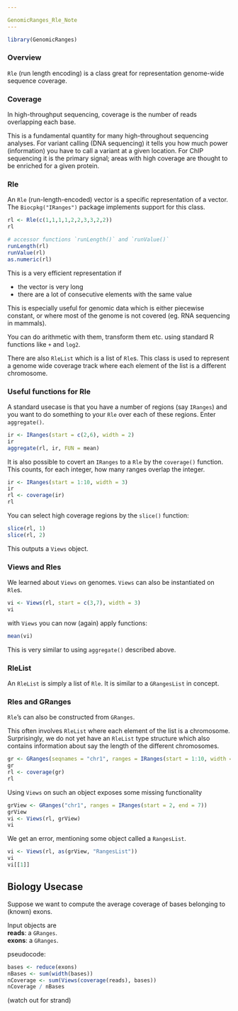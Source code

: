 ```yaml
---

GenomicRanges_Rle_Note
---
```


```r
library(GenomicRanges)
```

### Overview

`Rle` (run length encoding) is a class great for representation genome-wide sequence coverage.

### Coverage

In high-throughput sequencing, coverage is the number of reads overlapping each base. 

This is a fundamental quantity for many high-throughout sequencing analyses. For variant calling (DNA sequencing) it tells you how much power (information) you have to call a variant at a given location.  For ChIP sequencing it is the primary signal; areas with high coverage are thought to be enriched for a given protein.

### Rle

An `Rle` (run-length-encoded) vector is a specific representation of a vector.  The `Biocpkg("IRanges")` package implements support for this class.

```r
rl <- Rle(c(1,1,1,1,2,2,3,3,2,2))
rl

# accessor functions `runLength()` and `runValue()`
runLength(rl)
runValue(rl)
as.numeric(rl)
```

This is a very efficient representation if

- the vector is very long
- there are a lot of consecutive elements with the same value

This is especially useful for genomic data which is either piecewise constant, or where most of the genome is not covered (eg. RNA sequencing in mammals).

You can do arithmetic with them, transform them etc. using standard R functions like `+` and `log2`.

There are also `RleList` which is a list of `Rle`s.  This class is used to represent a genome wide coverage track where each element of the list is a different chromosome.

### Useful functions for Rle

A standard usecase is that you have a number of regions (say `IRanges`) and you want to do something to your `Rle` over each of these regions.  Enter `aggregate()`.

```r
ir <- IRanges(start = c(2,6), width = 2)
ir
aggregate(rl, ir, FUN = mean)

```

It is also possible to covert an `IRanges` to a `Rle` by the `coverage()` function.  This counts, for each integer, how many ranges overlap the integer.
```r
ir <- IRanges(start = 1:10, width = 3)
ir
rl <- coverage(ir)
rl
```

You can select high coverage regions by the `slice()` function:

```r
slice(rl, 1)
slice(rl, 2)
```

This outputs a `Views` object.

### Views and Rles

We learned about `Views` on genomes.  `Views` can also be instantiated on `Rle`s.

```r
vi <- Views(rl, start = c(3,7), width = 3)
vi
``` 

with `Views` you can now (again) apply functions:
```r
mean(vi)
```
This is very similar to using `aggregate()` described above.

### RleList

An `RleList` is simply a list of `Rle`.  It is similar to a `GRangesList` in concept.

### Rles and GRanges

`Rle`'s can also be constructed from `GRanges`.

This often involves `RleList` where each element of the list is a chromosome.  Surprisingly, we do not yet have an `RleList` type structure which also contains information about say the length of the different chromosomes.


```r
gr <- GRanges(seqnames = "chr1", ranges = IRanges(start = 1:10, width = 3))
gr
rl <- coverage(gr)
rl
```

Using `Views` on such an object exposes some missing functionality

```r
grView <- GRanges("chr1", ranges = IRanges(start = 2, end = 7))
grView
vi <- Views(rl, grView)
vi
```

We get an error, mentioning some object called a `RangesList`.

```r
vi <- Views(rl, as(grView, "RangesList"))
vi
vi[[1]]
```

## Biology Usecase

Suppose we want to compute the average coverage of bases belonging to (known) exons.

Input objects are   
**reads**: a `GRanges`.  
**exons**: a `GRanges`.

pseudocode:
```r
bases <- reduce(exons)
nBases <- sum(width(bases))
nCoverage <- sum(Views(coverage(reads), bases))
nCoverage / nBases
``` 

(watch out for strand)
